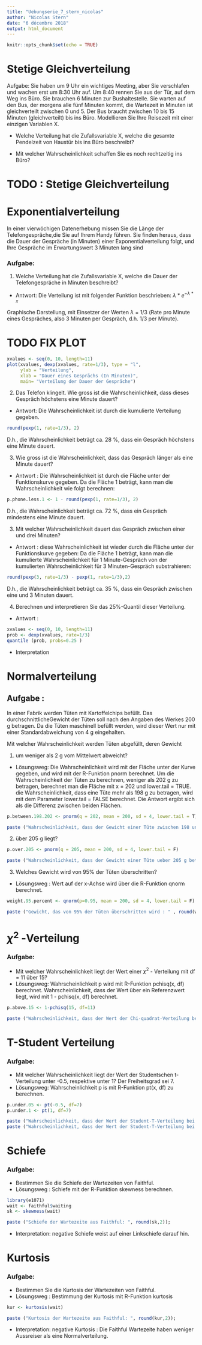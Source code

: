 ```yaml
---
title: "Uebungserie_7_stern_nicolas"
author: "Nicolas Stern"
date: "6 décembre 2018"
output: html_document
---
```


```r
knitr::opts_chunk$set(echo = TRUE)
```
# Stetige Gleichverteilung
Aufgabe: Sie haben um 9 Uhr ein wichtiges Meeting, aber Sie verschlafen und wachen erst um 8:30 Uhr auf. Um 8:40 rennen Sie aus der Tür, auf dem Weg ins Büro. Sie brauchen 6 Minuten zur Bushaltestelle. Sie warten auf den Bus, der morgens alle fünf Minuten kommt, die Wartezeit in Minuten ist gleichverteilt zwischen 0 und 5. Der Bus braucht zwischen 10 bis 15 Minuten (gleichverteilt) bis ins Büro. Modellieren Sie Ihre Reisezeit mit einer einzigen Variablen X. 

- Welche Verteilung hat die Zufallsvariable X, welche die gesamte Pendelzeit von Haustür bis ins Büro beschreibt?

- Mit welcher Wahrscheinlichkeit schaffen Sie es noch rechtzeitig ins Büro?


# TODO : Stetige Gleichverteilung

# Exponentialverteilung
In einer vierwöchigen Datenerhebung missen Sie die Länge der Telefongespräche,die Sie auf Ihrem Handy führen. Sie finden heraus, dass die Dauer der Gespräche (in Minuten) einer Exponentialverteilung folgt, und Ihre Gespräche im Erwartungswert 3 Minuten lang sind 

### Aufgabe: 

1. Welche Verteilung hat die Zufallsvariable X, welche die Dauer der Telefongespräche in Minuten beschreibt?

- Antwort: Die Verteilung ist mit folgender Funktion beschrieben: $\lambda * e^{-\lambda*x}$

Graphische Darstellung, mit Einsetzer der Werten $\lambda$ = 1/3 (Rate pro Minute eines Gespräches, also 3 Minuten per Gespräch, d.h. 1/3 per Minute).

# TODO FIX PLOT
```r
xvalues <- seq(0, 10, length=11)
plot(xvalues, dexp(xvalues, rate=1/3), type = "l", 
     ylab = "Verteilung", 
     xlab = "Dauer eines Gesprächs (In Minuten)", 
     main= "Verteilung der Dauer der Gespräche")
```

2. Das Telefon klingelt. Wie gross ist die Wahrscheinlichkeit, dass dieses Gespräch höchstens eine Minute dauert?

- Antwort: Die Wahrscheinlichkeit ist durch die kumulierte Verteilung gegeben. 

```r
round(pexp(1, rate=1/3), 2)
```
D.h., die Wahrscheinlichkeit beträgt ca. 28 %, dass ein Gespräch höchstens eine Minute dauert.

3. Wie gross ist die Wahrscheinlichkeit, dass das Gespräch länger als eine Minute dauert?

- Antwort : Die Wahrscheinlichkeit ist durch die Fläche unter der Funktionskurve gegeben. Da die Fläche 1 beträgt, kann man die Wahrscheinlichkeit wie folgt berechnen:
```r
p.phone.less.1 <- 1 - round(pexp(1, rate=1/3), 2)
```

D.h., die Wahrscheinlichkeit beträgt ca. 72 %, dass ein Gespräch mindestens eine Minute dauert.

3. Mit welcher Wahrscheinlichkeit dauert das Gespräch zwischen einer und drei Minuten?

- Antwort : diese Wahrscheinlichkeit ist wieder durch die Fläche unter der Funktionskurve gegeben: Da die Fläche 1 beträgt, kann man die kumulierte Wahrscheinlichkeit für 1 Minute-Gespräch von der kumulierten Wahrscheinlichkeit für 3 Minuten-Gespräch substrahieren:

```r
round(pexp(3, rate=1/3) - pexp(1, rate=1/3),2)
```
D.h., die Wahrscheinlichkeit beträgt ca. 35 %, dass ein Gespräch zwischen eine und 3 Minuten  dauert.


4. Berechnen und interpretieren Sie das 25%-Quantil dieser Verteilung.

- Antwort :

```r
xvalues <- seq(0, 10, length=11)
prob <- dexp(xvalues, rate=1/3)
quantile (prob, probs=0.25 )
```

- Interpretation

# Normalverteilung

## Aufgabe :

In einer Fabrik werden Tüten mit Kartoffelchips befüllt. Das durchschnittlicheGewicht der Tüten soll nach den Angaben des Werkes 200 g betragen. Da die Tüten  maschinell befüllt werden, wird dieser Wert nur mit einer Standardabweichung von 4 g eingehalten. 

Mit welcher Wahrscheinlichkeit werden Tüten abgefüllt, deren Gewicht 

1. um weniger als 2 g vom Mittelwert abweicht?

- Lösungsweg: Die Wahrscheinlichkeit wird mit der Fläche unter der Kurve gegeben, und wird mit der R-Funktion pnorm berechnet. Um die Wahrscheinlichkeit der Tüten zu berechnen, weniger als 202 g zu betragen, berechnet man die Fläche mit x = 202 und lower.tail = TRUE. die Wahrscheinlichkeit, dass eine Tüte mehr als 198 g zu betragen, wird mit dem Parameter lower.tail = FALSE berechnet. Die Antwort ergibt sich als die Differenz zwischen beiden Flächen. 
```r
p.between.198.202 <- pnorm(q = 202, mean = 200, sd = 4, lower.tail = T) - pnorm(q = 198, mean = 200, sd = 4, lower.tail = T)
```
```r
paste ("Wahrscheinlichkeit, dass der Gewicht einer Tüte zwischen 198 und 202 g beträgt:" , round(p.between.198.202 , 2));
```


2. über 205 g liegt?
```r
p.over.205 <- pnorm(q = 205, mean = 200, sd = 4, lower.tail = F)
```
```r
paste ("Wahrscheinlichkeit, dass der Gewicht einer Tüte ueber 205 g beträgt:" , round(p.over.205 , 2));
```

3. Welches Gewicht wird von 95% der Tüten überschritten?

- Lösungsweg : Wert auf der x-Achse wird über die R-Funktion qnorm berechnet.
```r
weight.95.percent <- qnorm(p=0.95, mean = 200, sd = 4, lower.tail = F)
```

```r
paste ("Gewicht, das von 95% der Tüten überschritten wird : " , round(weight.95.percent, 2));
```

# $\chi^2$ -Verteilung
### Aufgabe: 
- Mit welcher Wahrscheinlichkeit liegt der Wert einer $\chi^2$ - Verteilung mit df = 11 über 15?
- Lösungsweg: Wahrscheinlichkeit p wird mit R-Funktion pchisq(x, df) berechnet. Wahrscheinlichkeit, dass der Wert über ein Referenzwert liegt, wird mit 1 - pchisq(x, df) berechnet.

```r
p.above.15 <- 1-pchisq(15, df=11)
```
```r
paste ("Wahrscheinlichkeit, dass der Wert der Chi-quadrat-Verteilung bei 11 Freiheitsgrade über 15 liegt:" , round(p.above.15,2));
```

# T-Student Verteilung
### Aufgabe: 
- Mit welcher Wahrscheinlichkeit liegt der Wert der Studentschen t-Verteilung unter -0.5, respektive unter 1? Der Freiheitsgrad sei 7.
- Lösungsweg: Wahrscheinlichkeit p is mit R-Funktion pt(x, df) zu berechnen. 
```r
p.under.05 <- pt(-0.5, df=7)
p.under.1 <- pt(1, df=7)
```
```r
paste ("Wahrscheinlichkeit, dass der Wert der Student-T-Verteilung bei 7 Freiheitsgrade unter -0.5 liegt:" , round(p.under.05,2));
paste ("Wahrscheinlichkeit, dass der Wert der Student-T-Verteilung bei 7 Freiheitsgrade unter 1 liegt:" , round(p.under.1,2));
```

# Schiefe
### Aufgabe: 
- Bestimmen Sie die Schiefe der Wartezeiten von Faithful.
- Lösungsweg : Schiefe mit der R-Funktion skewness berechnen.
```r
library(e1071)
wait <- faithful$waiting
sk <- skewness(wait)
```
```r
paste ("Schiefe der Wartezeite aus Faithful: ", round(sk,2));
```
- Interpretation: negative Schiefe weist auf einer Linkschiefe darauf hin.

# Kurtosis
### Aufgabe: 
- Bestimmen Sie die Kurtosis der Wartezeiten von Faithful.
- Lösungsweg : Bestimmung der Kurtosis mit R-Funktion kurtosis 

```r
kur <- kurtosis(wait)
```
```r
paste ("Kurtosis der Wartezeite aus Faithful: ", round(kur,2));
```
- Interpretation: negative Kurtosis : Die Faithful Wartezeite haben  weniger Aussreiser als eine Normalverteilung. 

